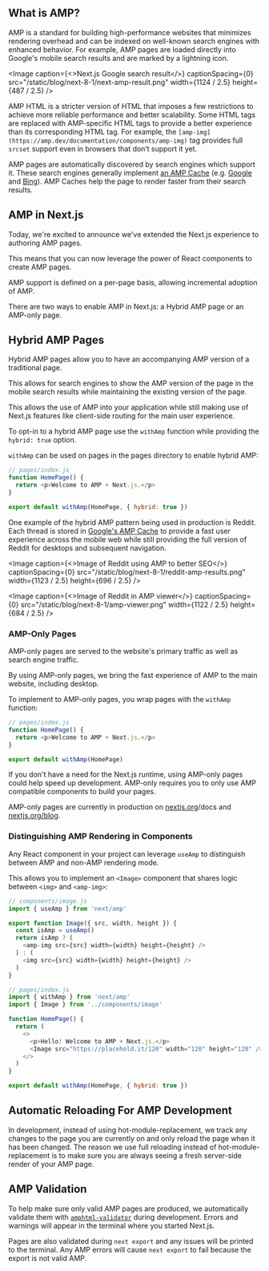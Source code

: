 

## What is AMP?

AMP is a standard for building high-performance websites that minimizes rendering overhead and can be indexed on well-known search engines with enhanced behavior. For example, AMP pages are loaded directly into Google's mobile search results and are marked by a lightning icon.

<Image
  caption={<>Next.js Google search result</>}
  captionSpacing={0}
  src="/static/blog/next-8-1/next-amp-result.png"
  width={1124 / 2.5}
  height={487 / 2.5}
/>

AMP HTML is a stricter version of HTML that imposes a few restrictions to achieve more reliable performance and better scalability. Some HTML tags are replaced with AMP-specific HTML tags to provide a better experience than its corresponding HTML tag. For example, the `[amp-img](https://amp.dev/documentation/components/amp-img)` tag provides full `srcset` support even in browsers that don’t support it yet.

AMP pages are automatically discovered by search engines which support it. These search engines generally implement [an AMP Cache](https://amp.dev/documentation/guides-and-tutorials/learn/amp-caches-and-cors/how_amp_pages_are_cached) (e.g. [Google](https://developers.google.com/amp/cache/) and [Bing](https://www.bing.com/webmaster/help/bing-amp-cache-bc1c884c)). AMP Caches help the page to render faster from their search results.

## AMP in Next.js

Today, we're excited to announce we've extended the Next.js experience to authoring AMP pages.

This means that you can now leverage the power of React components to create AMP pages.

AMP support is defined on a per-page basis, allowing incremental adoption of AMP.

There are two ways to enable AMP in Next.js: a Hybrid AMP page or an AMP-only page.

## Hybrid AMP Pages

Hybrid AMP pages allow you to have an accompanying AMP version of a traditional page.

This allows for search engines to show the AMP version of the page in the mobile search results while maintaining the existing version of the page.

This allows the use of AMP into your application while still making use of Next.js features like client-side routing for the main user experience.

To opt-in to a hybrid AMP page use the `withAmp` function while providing the `hybrid: true` option.

`withAmp` can be used on pages in the pages directory to enable hybrid AMP:

```js
// pages/index.js
function HomePage() {
  return <p>Welcome to AMP + Next.js.</p>
}

export default withAmp(HomePage, { hybrid: true })
```

One example of the hybrid AMP pattern being used in production is Reddit. Each thread is stored in [Google's AMP Cache](https://developers.google.com/amp/cache/) to provide a fast user experience across the mobile web while still providing the full version of Reddit for desktops and subsequent navigation.

<Image
  caption={<>Image of Reddit using AMP to better SEO</>}
  captionSpacing={0}
  src="/static/blog/next-8-1/reddit-amp-results.png"
  width={1123 / 2.5}
  height={696 / 2.5}
/>

<Image
  caption={<>Image of Reddit in AMP viewer</>}
  captionSpacing={0}
  src="/static/blog/next-8-1/amp-viewer.png"
  width={1122 / 2.5}
  height={684 / 2.5}
/>

### AMP-Only Pages

AMP-only pages are served to the website's primary traffic as well as search engine traffic.

By using AMP-only pages, we bring the fast experience of AMP to the main website, including desktop.

To implement to AMP-only pages, you wrap pages with the `withAmp` function:

```js
// pages/index.js
function HomePage() {
  return <p>Welcome to AMP + Next.js.</p>
}

export default withAmp(HomePage)
```

If you don't have a need for the Next.js runtime, using AMP-only pages could help speed up development. AMP-only requires you to only use AMP compatible components to build your pages.

AMP-only pages are currently in production on [nextjs.org](http://nextjs.org)/docs and [nextjs.org/blog](http://nextjs.org/blog).

### Distinguishing AMP Rendering in Components

Any React component in your project can leverage `useAmp` to distinguish between AMP and non-AMP rendering mode.

This allows you to implement an `<Image>` component that shares logic between `<img>` and `<amp-img>`:

```js
// components/image.js
import { useAmp } from 'next/amp'

export function Image({ src, width, height }) {
  const isAmp = useAmp()
  return isAmp ? (
    <amp-img src={src} width={width} height={height} />
  ) : (
    <img src={src} width={width} height={height} />
  )
}

// pages/index.js
import { withAmp } from 'next/amp'
import { Image } from '../components/image'

function HomePage() {
  return (
    <>
      <p>Hello! Welcome to AMP + Next.js.</p>
      <Image src="https://placehold.it/120" width="120" height="120" />
    </>
  )
}

export default withAmp(HomePage, { hybrid: true })
```

## Automatic Reloading For AMP Development

In development, instead of using hot-module-replacement, we track any changes to the page you are currently on and only reload the page when it has been changed. The reason we use full reloading instead of hot-module-replacement is to make sure you are always seeing a fresh server-side render of your AMP page.

## AMP Validation

To help make sure only valid AMP pages are produced, we automatically validate them with [`amphtml-validator`](https://www.npmjs.com/package/amphtml-validator) during development. Errors and warnings will appear in the terminal where you started Next.js.

Pages are also validated during `next export` and any issues will be printed to the terminal. Any AMP errors will cause `next export` to fail because the export is not valid AMP.
